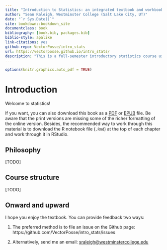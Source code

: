```yaml
---
title: "Introduction to Statistics: an integrated textbook and workbook using R"
author: "Sean Raleigh, Westminster College (Salt Lake City, UT)"
date: "`r Sys.Date()`"
site: bookdown::bookdown_site
documentclass: book
bibliography: [book.bib, packages.bib]
biblio-style: apalike
link-citations: yes
github-repo: VectorPosse/intro_stats
url: https://vectorposse.github.io/intro_stats/
description: "This is a full-semester introductory statistics course using a workbook approach that incorporates all the course material into downloadable R notebooks."
---
```


```r
options(knitr.graphics.auto_pdf = TRUE)
```


# Introduction {-#intro}

Welcome to statistics!

If you want, you can also download this book as a <a href="https://vectorposse.github.io/intro_stats/intro_stats.pdf" target="_blank">PDF</a> or <a href="https://vectorposse.github.io/intro_stats/intro_stats.epub" target="_blank">EPUB</a> file. Be aware that the print versions are missing some of the richer formatting of the online version. Besides, the recommended way to work through this material is to download the R notebook file (`.Rmd`) at the top of each chapter and work through it in RStudio.


## Philosophy {-#intro-philosophy}

[TODO]

## Course structure {-#intro-structure}

[TODO]

## Onward and upward {-#intro-onward}

I hope you enjoy the textbook. You can provide feedback two ways:

1. The preferred method is to file an issue on the Github page: https://github.com/VectorPosse/intro_stats/issues

2. Alternatively, send me an email: [sraleigh\@westminstercollege.edu](mailto:sraleigh@westminstercollege.edu){.email}
